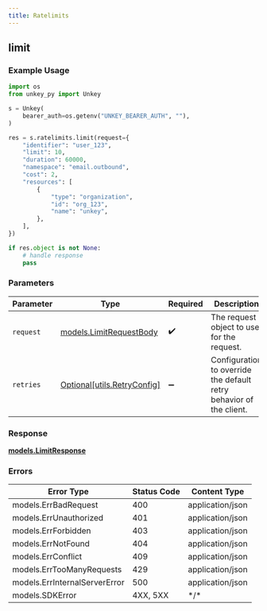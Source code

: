 ```yaml
---
title: Ratelimits
---
```


## limit

### Example Usage

```python
import os
from unkey_py import Unkey

s = Unkey(
    bearer_auth=os.getenv("UNKEY_BEARER_AUTH", ""),
)

res = s.ratelimits.limit(request={
    "identifier": "user_123",
    "limit": 10,
    "duration": 60000,
    "namespace": "email.outbound",
    "cost": 2,
    "resources": [
        {
            "type": "organization",
            "id": "org_123",
            "name": "unkey",
        },
    ],
})

if res.object is not None:
    # handle response
    pass

```

### Parameters

| Parameter                                                           | Type                                                                | Required                                                            | Description                                                         |
| ------------------------------------------------------------------- | ------------------------------------------------------------------- | ------------------------------------------------------------------- | ------------------------------------------------------------------- |
| `request`                                                           | [models.LimitRequestBody](https://github.com/unkeyed/unkey-py/tree/main/docs/models/limitrequestbody.md)         | :heavy_check_mark:                                                  | The request object to use for the request.                          |
| `retries`                                                           | [Optional[utils.RetryConfig]](https://github.com/unkeyed/unkey-py/tree/main/docs/models/utils/retryconfig.md)    | :heavy_minus_sign:                                                  | Configuration to override the default retry behavior of the client. |

### Response

**[models.LimitResponse](https://github.com/unkeyed/unkey-py/tree/main/docs/models/limitresponse.md)**

### Errors

| Error Type                    | Status Code                   | Content Type                  |
| ----------------------------- | ----------------------------- | ----------------------------- |
| models.ErrBadRequest          | 400                           | application/json              |
| models.ErrUnauthorized        | 401                           | application/json              |
| models.ErrForbidden           | 403                           | application/json              |
| models.ErrNotFound            | 404                           | application/json              |
| models.ErrConflict            | 409                           | application/json              |
| models.ErrTooManyRequests     | 429                           | application/json              |
| models.ErrInternalServerError | 500                           | application/json              |
| models.SDKError               | 4XX, 5XX                      | \*/\*                         |
